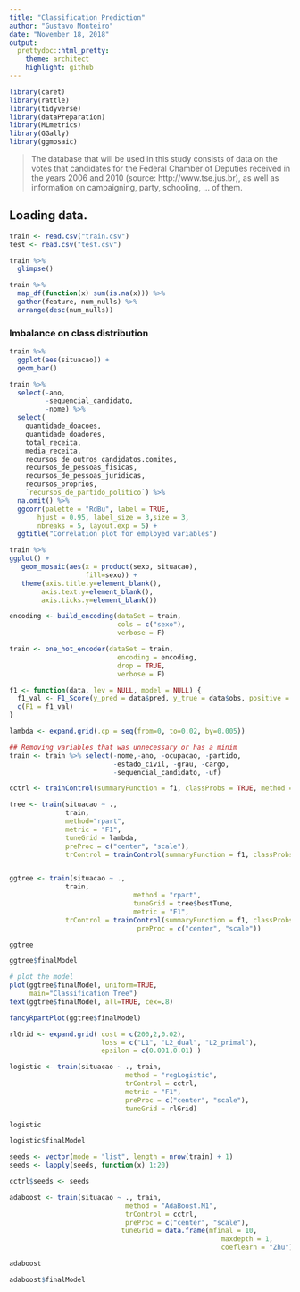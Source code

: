 ```yaml
---
title: "Classification Prediction"
author: "Gustavo Monteiro"
date: "November 18, 2018"
output:
  prettydoc::html_pretty:
    theme: architect
    highlight: github
---
```


```r
library(caret)
library(rattle)
library(tidyverse)
library(dataPreparation)
library(MLmetrics)
library(GGally)
library(ggmosaic)
```


> The database that will be used in this study consists of data on the votes that candidates for the Federal Chamber of Deputies received in the years 2006 and 2010 (source: http://www.tse.jus.br), as well as information on campaigning, party, schooling, ... of them.

## Loading data.
```r
train <- read.csv("train.csv")
test <- read.csv("test.csv")
```


```r
train %>%
  glimpse()
```

```r
train %>%
  map_df(function(x) sum(is.na(x))) %>%
  gather(feature, num_nulls) %>%
  arrange(desc(num_nulls))
```

### Imbalance on class distribution

```r
train %>%
  ggplot(aes(situacao)) +
  geom_bar()
```

```r
train %>% 
  select(-ano,
         -sequencial_candidato,
         -nome) %>%
  select(
    quantidade_doacoes,
    quantidade_doadores,
    total_receita,
    media_receita,
    recursos_de_outros_candidatos.comites,
    recursos_de_pessoas_fisicas,
    recursos_de_pessoas_juridicas,
    recursos_proprios,
    `recursos_de_partido_politico`) %>%
  na.omit() %>%
  ggcorr(palette = "RdBu", label = TRUE,
       hjust = 0.95, label_size = 3,size = 3,
       nbreaks = 5, layout.exp = 5) +
  ggtitle("Correlation plot for employed variables")
```

```r
train %>%
ggplot() +
   geom_mosaic(aes(x = product(sexo, situacao),
                   fill=sexo)) +
   theme(axis.title.y=element_blank(),
        axis.text.y=element_blank(),
        axis.ticks.y=element_blank())
```


```r
encoding <- build_encoding(dataSet = train,
                           cols = c("sexo"),
                           verbose = F)

train <- one_hot_encoder(dataSet = train,
                           encoding = encoding,
                           drop = TRUE,
                           verbose = F)
```


```r
f1 <- function(data, lev = NULL, model = NULL) {
  f1_val <- F1_Score(y_pred = data$pred, y_true = data$obs, positive = lev[1])
  c(F1 = f1_val)
}

lambda <- expand.grid(.cp = seq(from=0, to=0.02, by=0.005))
```


```r
## Removing variables that was unnecessary or has a minim
train <- train %>% select(-nome,-ano, -ocupacao, -partido,
                          -estado_civil, -grau, -cargo,
                          -sequencial_candidato, -uf)

```


```r
cctrl <- trainControl(summaryFunction = f1, classProbs = TRUE, method = "boot")

tree <- train(situacao ~ .,
              train,
              method="rpart",
              metric = "F1",
              tuneGrid = lambda,
              preProc = c("center", "scale"),
              trControl = trainControl(summaryFunction = f1, classProbs = TRUE, method = "boot"))


ggtree <- train(situacao ~ .,
              train,
                               method = "rpart",
                               tuneGrid = tree$bestTune,
                               metric = "F1", 
              trControl = trainControl(summaryFunction = f1, classProbs = TRUE, method = "boot"),
                                preProc = c("center", "scale"))
```

```r
ggtree
```

```r
ggtree$finalModel
```

```r
# plot the model
plot(ggtree$finalModel, uniform=TRUE,
     main="Classification Tree")
text(ggtree$finalModel, all=TRUE, cex=.8)
```

```r
fancyRpartPlot(ggtree$finalModel)
```



```r
rlGrid <- expand.grid( cost = c(200,2,0.02),
                       loss = c("L1", "L2_dual", "L2_primal"),
                       epsilon = c(0.001,0.01) )

logistic <- train(situacao ~ ., train, 
                             method = "regLogistic", 
                             trControl = cctrl,
                             metric = "F1", 
                             preProc = c("center", "scale"),
                             tuneGrid = rlGrid)
```

```r
logistic
```

```r
logistic$finalModel
```

```r
seeds <- vector(mode = "list", length = nrow(train) + 1)
seeds <- lapply(seeds, function(x) 1:20)

cctrl$seeds <- seeds

adaboost <- train(situacao ~ ., train,
                             method = "AdaBoost.M1",
                             trControl = cctrl,
                             preProc = c("center", "scale"), 
                            tuneGrid = data.frame(mfinal = 10, 
                                                     maxdepth = 1,
                                                     coeflearn = "Zhu"))
```

```r
adaboost
```

```r
adaboost$finalModel
```

